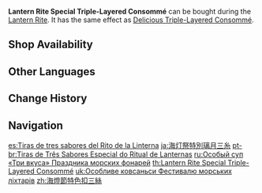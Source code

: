 {{Food Infobox
|id              = 108221
|description     = Traditional cuisine made to celebrate Lantern Rite. The ham, fowl, and bamboo shoots have been sliced into threads of equal length, and they've been laid out neatly in the soup bowl after being steamed at high heat, before being covered in consommé. The layers are distinct, and the mouthfeel is salty yet fresh.
|base            = Triple-Layered Consommé
|type            = DEF-Boosting Dishes
|effectType      = DEF Up
|effect          = Increases all party members' Shield Strength by '''30'''%.
|eff_att1        = Shield Strength
|quality         = 3
|event           = Lantern Rite
|region          = Liyue
|source1         = {{Sold By|Lantern Rite Special Triple-Layered Consommé}}
}}
'''Lantern Rite Special Triple-Layered Consommé''' can be bought during the [[Lantern Rite]]. It has the same effect as [[Delicious Triple-Layered Consommé]].

==Shop Availability==
{{Shop Availability}}

==Other Languages==
{{Other Languages
|en      = Lantern Rite Special Triple-Layered Consommé
|zhs     = 海灯节特色扣三丝
|zhs_rm  = Hǎidēng-jié Tèsè Kòu Sān Sī
|zht     = 海燈節特色扣三絲
|zht_rm  = Hǎidēng-jié Tèsè Kòu Sān Sī
|zh_tl   = Lantern Rite Special Triple-Layered Consommé
|ja      = 海灯祭特別璃月三糸
|ja_rm   = Kaitou-sai Tokubetsu Riiywe Sansuu
|ja_tl   = Lantern Rite Special Triple-Layered Consommé
|ko      = 해등절 특별 고기죽순데침
|ko_tl   = Sea of Lights Festival Special Parboiled Meat And Bamboo Shoot
|es      = Tiras de tres sabores del Rito de la Linterna
|es_tl   = Tri-Flavor Strips of the Lantern Rite
|fr      = Pâté aux trois saveurs façon Festival des lanternes
|fr_tl   = Lantern-Festival-Style Tri-Flavored Pâté
|ru      = Особый суп «Три вкуса» Праздника морских фонарей
|ru_tl   = {{Lex|Lantern Rite|ru}} Special "Three Flavors" Soup
|th      = Lantern Rite Special Triple-Layered Consommé
|vi      = Khấu Tam Tư Đặc Biệt Tết Hải Đăng
|vi_tl   = 
|de      = Gestreiftes Dreierlei fürs Laternenritual
|de_tl   = Striped Three Things for the Lantern Rite
|id      = Lantern Rite Special Triple-Layered Consommé
|pt      = Tiras de Três Sabores Especial do Ritual de Lanternas
|pt_tl   = 
|tr      = Fener Şenliği Özel Üç Mevsim Çorbası
|tr_tl   = The Lantern Festival's Special Three Seasons Soup
|it      = Consommé ai tre sapori del Festival delle lanterne
|it_tl   = Three Flavors Consommé of the Lantern Festival
}}

==Change History==
{{Change History|1.3}}

==Navigation==
{{Food Navbox|type=Event-Exclusive Dishes}}

[[es:Tiras de tres sabores del Rito de la Linterna]]
[[ja:海灯祭特別璃月三糸]]
[[pt-br:Tiras de Três Sabores Especial do Ritual de Lanternas]]
[[ru:Особый суп «Три вкуса» Праздника морских фонарей]]
[[th:Lantern Rite Special Triple-Layered Consommé]]
[[uk:Особливе ковсаньси Фестивалю морських ліхтарів]]
[[zh:海燈節特色扣三絲]]